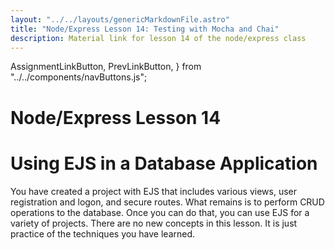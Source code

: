 ```yaml
---
layout: "../../layouts/genericMarkdownFile.astro"
title: "Node/Express Lesson 14: Testing with Mocha and Chai"
description: Material link for lesson 14 of the node/express class
---
```


  AssignmentLinkButton,
  PrevLinkButton,
} from "../../components/navButtons.js";

# Node/Express Lesson 14

# Using EJS in a Database Application

You have created a project with EJS that includes various views, user registration and logon,
and secure routes. What remains is to perform CRUD operations to the database. Once
you can do that, you can use EJS for a variety of projects. There are no new concepts in
this lesson. It is just practice of the techniques you have learned.

<div className="flex justify-evenly">
  <PrevLinkButton link="/node-express/lesson13-m1" />
  <AssignmentLinkButton link="/node-express/lesson14-a1" />
</div>
